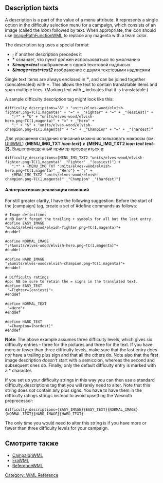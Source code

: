 {{WML Tags}}

== Description texts ==

A description is a part of the value of a menu attribute.
It represents a single option in the difficulty selection menu for a campaign, which consists of an image (called the ''icon'') followed by text. When appropriate, the icon should use [[ImagePathFunctionWML]] to replace any magenta with a team color.

The description tag uses a special format:
* ''';''' if another description precedes it
* '''*''' означает, что пункт должен использоваться по умолчанию
* '''&''image''=''text''''' изображение с одной текстовой надписью
* '''&''image''=''text''=''text2''''' изображение с двумя текстовыми надписями

Single text items are always enclosed in '''"''', and can be joined together (concatenated) with '''+'''. This allows the text to contain translatable items and span multiple lines. (Marking text with '''_''' indicates that it is translatable.)

A sample difficulty description tag might look like this:

 difficulty_descriptions="&" + "units/elves-wood/elvish-fighter.png~TC(1,magenta)" + "=" + _"Fighter" + "=" + _"(easiest)" +
 	";*" + "&" + "units/elves-wood/elvish-hero.png~TC(1,magenta)" + "=" + _"Hero" +
 	";" + "&" + "units/elves-wood/elvish-champion.png~TC(1,magenta)" + "=" + _"Champion" + "=" + _"(hardest)"

Для упрощения создания описаний можно использовать макросы (см. [[UtilWML]]) '''{MENU_IMG_TXT ''icon'' ''text''}''' и '''{MENU_IMG_TXT2 ''icon'' ''text'' ''text-2''}'''. Вышеприведенный пример превратиться в:

 difficulty_descriptions={MENU_IMG_TXT2 "units/elves-wood/elvish-fighter.png~TC(1,magenta)" _"Fighter" _"(easiest)"} +
 	";*" + {MENU_IMG_TXT "units/elves-wood/elvish-hero.png~TC(1,magenta)" _"Hero"} + ";" +
 	{MENU_IMG_TXT2 "units/elves-wood/elvish-champion.png~TC(1,magenta)" _"Champion" _"(hardest)"}


====Альтернативная реализация описаний====

For still greater clarity, I have the following suggestion:
Before the start of the [campaign] tag, create a set of #define commands as follows:
 # Image definitions
 # NB Don't forget the trailing + symbols for all but the last entry.
 #define EASY_IMAGE
 "&units/elves-wood/elvish-fighter.png~TC(1,magenta)"+
 #enddef
 
 #define NORMAL_IMAGE
 ";*&units/elves-wood/elvish-hero.png~TC(1,magenta)"+
 #enddef
 
 #define HARD_IMAGE
 ";&units/elves-wood/elvish-champion.png~TC(1,magenta)"+
 #enddef
 
 # Difficulty ratings
 #po: NB be sure to retain the = signs in the translated text.
 #define EASY_TEXT
 _"=Fighter=(easiest)"+
 #enddef
 
 #define NORMAL_TEXT
 _"=Hero"+
 #enddef
 
 #define HARD_TEXT
 _"=Champion=(hardest)"
 #enddef

'''Note:''' The above example assumes three difficulty levels, which gives six difficulty entries – three for the pictures and three for the text. If you have more or fewer than three difficulty levels, make sure that the last entry does ''not'' have a trailing plus sign and that all the others do. Note also that the first image description ''doesn't'' start with a semicolon, whereas the second and subsequent ones do. Finally, only the default difficulty entry is marked with a * character.

If you set up your difficulty strings in this way you can then use a standard difficulty_descriptions tag that you will rarely need to alter. Note that this string does ''not'' contain any plus signs. You have to have them in the difficulty ratings strings instead to avoid upsetting the Wesnoth preprocessor:

 difficulty_descriptions={EASY_IMAGE}{EASY_TEXT}{NORMAL_IMAGE}{NORMAL_TEXT}{HARD_IMAGE}{HARD_TEXT}

The only time you would need to alter this string is if you have more or fewer than three difficulty levels for your campaign.


== Смотрите также ==
* [[CampaignWML]]
* [[EraWML]]
* [[ReferenceWML]]


[[Category: WML Reference]]
